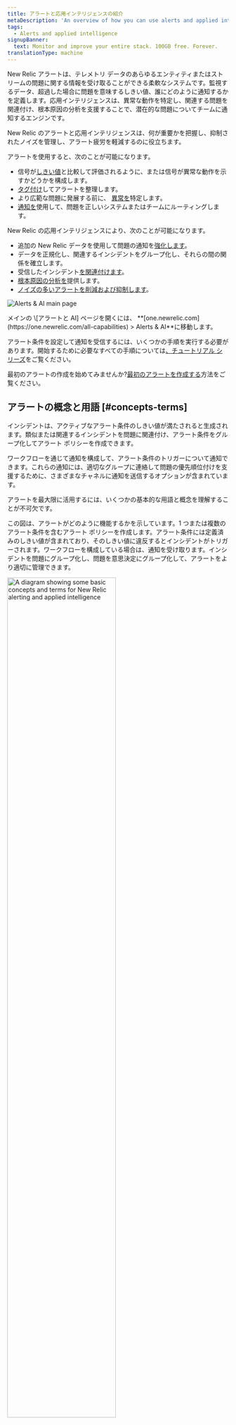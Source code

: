 ```yaml
---
title: アラートと応用インテリジェンスの紹介
metaDescription: 'An overview of how you can use alerts and applied intelligence to monitor your systems and be notified when things go wrong, and when they''re starting to go wrong.'
tags:
  - Alerts and applied intelligence
signupBanner:
  text: Monitor and improve your entire stack. 100GB free. Forever.
translationType: machine
---
```




New Relic アラートは、テレメトリ データのあらゆるエンティティまたはストリームの問題に関する情報を受け取ることができる柔軟なシステムです。監視するデータ、超過した場合に問題を意味するしきい値、誰にどのように通知するかを定義します。応用インテリジェンスは、異常な動作を特定し、関連する問題を関連付け、根本原因の分析を支援することで、潜在的な問題についてチームに通知するエンジンです。

New Relic のアラートと応用インテリジェンスは、何が重要かを把握し、抑制されたノイズを管理し、アラート疲労を軽減するのに役立ちます。

アラートを使用すると、次のことが可能になります。

* 信号が[しきい値](/docs/new-relic-solutions/get-started/glossary/#alert-threshold)と比較して評価されるように、または信号が異常な動作を示すかどうかを構成します。
* [タグ付け](/docs/new-relic-solutions/new-relic-one/core-concepts/use-tags-help-organize-find-your-data/#query-tags)してアラートを整理します。
* より広範な問題に発展する前に、 [異常を](/docs/alerts-applied-intelligence/applied-intelligence/anomaly-detection/anomaly-detection-applied-intelligence/)特定します。
* [通知を](/docs/alerts-applied-intelligence/notifications/intro-notifications/)使用して、問題を正しいシステムまたはチームにルーティングします。

New Relic の応用インテリジェンスにより、次のことが可能になります。

* 追加の New Relic データを使用して問題の通知を[強化します](/docs/alerts-applied-intelligence/applied-intelligence/incident-workflows/incident-workflows/#enrichments)。
* データを正規化し、関連するインシデントをグループ化し、それらの間の関係を確立します。
* 受信したインシデント[を関連付けます](/docs/alerts-applied-intelligence/applied-intelligence/incident-intelligence/change-applied-intelligence-correlation-logic-decisions/#what-is-correlaton)。
* [根本原因の分析を](/docs/alerts-applied-intelligence/applied-intelligence/incident-intelligence/Issues-and-Incident-management-and-response/#root-cause-analysis)提供します。
* [ノイズの多いアラートを削減および抑制します](/docs/alerts-applied-intelligence/applied-intelligence/incident-intelligence/change-applied-intelligence-correlation-logic-decisions/#configure-correlation)。

<img
  title="Alerts & AI main page"
  alt="Alerts & AI main page"
  src={alertsOverviewPage}
/>

<figcaption>
  メインの \[アラートと AI] ページを開くには、 **[one.newrelic.com](https://one.newrelic.com/all-capabilities) > Alerts & AI**に移動します。
</figcaption>

アラート条件を設定して通知を受信するには、いくつかの手順を実行する必要があります。開始するために必要なすべての手順については[、チュートリアル シリーズ](/docs/tutorial-create-alerts/create-new-relic-alerts/)をご覧ください。

最初のアラートの作成を始めてみませんか?[最初のアラートを作成する](/docs/alerts-applied-intelligence/new-relic-alerts/get-started/your-first-nrql-condition/)方法をご覧ください。

## アラートの概念と用語 [#concepts-terms]

インシデントは、アクティブなアラート条件のしきい値が満たされると生成されます。類似または関連するインシデントを問題に関連付け、アラート条件をグループ化してアラート ポリシーを作成できます。

ワークフローを通じて通知を構成して、アラート条件のトリガーについて通知できます。これらの通知には、適切なグループに連絡して問題の優先順位付けを支援するために、さまざまなチャネルに通知を送信するオプションが含まれています。

アラートを最大限に活用するには、いくつかの基本的な用語と概念を理解することが不可欠です。

この図は、アラートがどのように機能するかを示しています。1 つまたは複数のアラート条件を含むアラート ポリシーを作成します。アラート条件には定義済みのしきい値が含まれており、そのしきい値に違反するとインシデントがトリガーされます。ワークフローを構成している場合は、通知を受け取ります。インシデントを問題にグループ化し、問題を意思決定にグループ化して、アラートをより適切に管理できます。

<img
  width="70%;"
  title="A diagram showing some basic concepts and terms for New Relic alerting and applied intelligence"
  alt="A diagram showing some basic concepts and terms for New Relic alerting and applied intelligence"
  src={accountsAlertingConcepts}
/>

<table>
  <thead>
    <tr>
      <th>
        学期
      </th>

      <th>
        説明
      </th>
    </tr>
  </thead>

  <tbody>
    <tr>
      <td>
        **[条件](/docs/alerts-applied-intelligence/new-relic-alerts/alert-conditions/create-alert-conditions/)**
      </td>

      <td>
        信号に適用される 1 つ以上のしきい値の構成。しきい値に違反すると、インシデントが作成されます。
      </td>
    </tr>

    <tr>
      <td>
        **[決定](/docs/alerts-applied-intelligence/applied-intelligence/incident-intelligence/change-applied-intelligence-correlation-logic-decisions/)**
      </td>

      <td>
        インシデントをより大きな問題にグループ化する論理的な操作。組み込みの決定があり、独自のカスタム決定を作成することもできます。
      </td>
    </tr>

    <tr>
      <td>
        **[行き先](/docs/alerts-applied-intelligence/notifications/destinations/)**
      </td>

      <td>
        お知らせを受け取るサービスです。これは、使用するサードパーティ システムの一意の識別子です。
      </td>
    </tr>

    <tr>
      <td>
        **[イベント](/docs/data-apis/understand-data/new-relic-data-types/#events-new-relic)**
      </td>

      <td>
        New Relic アラート条件または外部監視システムによって定義された状態変化またはトリガーを示します。イベントには、影響を受けるエンティティに関する情報が含まれます。
      </td>
    </tr>

    <tr>
      <td>
        **[インシデント](/docs/alerts-applied-intelligence/new-relic-alerts/alert-incidents/view-event-details-incidents/)**
      </td>

      <td>
        条件のしきい値に違反したときに生成されるイベント。これは、問題の症状を詳細に示す個別のイベントです。
      </td>
    </tr>

    <tr>
      <td>
        **[問題](/docs/new-relic-solutions/get-started/glossary/#issue)**
      </td>

      <td>
        注意と調査が必要で、通知が発生する 1 つ以上のインシデントの収集。
      </td>
    </tr>

    <tr>
      <td>
        **[通知](/docs/alerts-applied-intelligence/notifications/intro-notifications/)**
      </td>

      <td>
        インシデントが開始、承認、または終了したときに受信するメッセージ。
      </td>
    </tr>

    <tr>
      <td>
        **[ポリシー](/docs/alerts-applied-intelligence/new-relic-alerts/alert-policies/create-edit-or-find-alert-policy/)**
      </td>

      <td>
        インシデントの発生時に通知を受け取るように構成するアラート条件のグループ。
      </td>
    </tr>

    <tr>
      <td>
        **[閾値](/docs/alerts-applied-intelligence/new-relic-alerts/advanced-alerts/advanced-techniques/set-thresholds-alert-condition)**
      </td>

      <td>
        インシデントをトリガーするためにデータ ソースが渡す必要がある値、およびインシデントを定義する時間関連の設定。
      </td>
    </tr>

    <tr>
      <td>
        **[ワークフロー](/docs/alerts-applied-intelligence/applied-intelligence/incident-workflows/incident-workflows/)**
      </td>

      <td>
        問題に関する通知をいつ、どこで受信するかの定義。追加および関連する New Relic データを使用して通知を充実させることができます。
      </td>
    </tr>
  </tbody>
</table>

## EU/米国のデータセンターに関する注意事項 [#eu-datacenter]

New Relic の応用インテリジェンス サービスは米国で行われています。New Relic の応用インテリジェンスを使用することにより、New Relic がお客様のデータを米国リージョンに移動し、米国リージョン内でデータを処理することに同意したことになります。これは、データを New Relic の米国地域のデータ センターに保存するか、 [EU 地域のデータ センター](/docs/accounts/accounts-billing/account-setup/choose-your-data-center/)に保存するかに関係なく適用されます。

New Relic を実際に試してみませんか?[無料の New Relic アカウントにサインアップし](https://newrelic.com/signup)、[クイック起動ガイド](/docs/new-relic-solutions/get-started/intro-new-relic/)に従って、今すぐデータの最大化を開始できます。サポートが必要な場合は、アラートの作成に関する[チュートリアル シリーズを](/docs/tutorial-create-alerts/create-new-relic-alerts/)参照して開始してください。

<Callout variant="tip">
  Datadog を使用してログを監視していますが、New Relic の可観測性機能を無料で試してみたいと考えていますか?[Datadog からの移行に関するガイドを参照してください](/docs/tutorial-dd-migration/migrating-from-dd)。
</Callout>